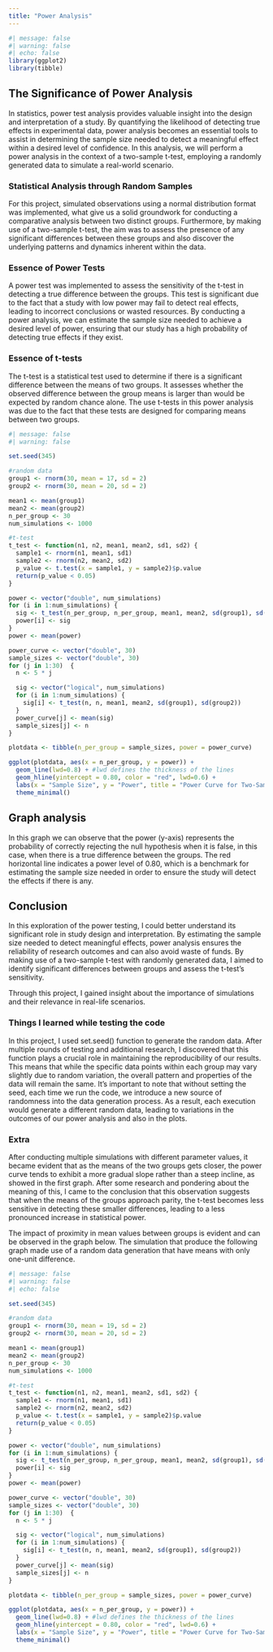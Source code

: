 ```yaml
---
title: "Power Analysis"
---
```


```r
#| message: false
#| warning: false
#| echo: false
library(ggplot2)
library(tibble)
```

## The Significance of Power Analysis

In statistics, power test analysis provides valuable insight into the design and interpretation of a study. By quantifying the likelihood of detecting true effects in experimental data, power analysis becomes an essential tools to assist in determining the sample size needed to detect a meaningful effect within a desired level of confidence. In this analysis, we will perform a power analysis in the context of a two-sample t-test, employing a randomly generated data to simulate a real-world scenario.

### Statistical Analysis through Random Samples

For this project, simulated observations using a normal distribution format was implemented, what give us a solid groundwork for conducting a comparative analysis between two distinct groups. Furthermore, by making use of a two-sample t-test, the aim was to assess the presence of any significant differences between these groups and also discover the underlying patterns and dynamics inherent within the data.

### Essence of Power Tests

A power test was implemented to assess the sensitivity of the t-test in detecting a true difference between the groups. This test is significant due to the fact that a study with low power may fail to detect real effects, leading to incorrect conclusions or wasted resources. By conducting a power analysis, we can estimate the sample size needed to achieve a desired level of power, ensuring that our study has a high probability of detecting true effects if they exist.

### Essence of t-tests

The t-test is a statistical test used to determine if there is a significant difference between the means of two groups. It assesses whether the observed difference between the group means is larger than would be expected by random chance alone. The use t-tests in this power analysis was due to the fact that these tests are designed for comparing means between two groups.

```r
#| message: false
#| warning: false

set.seed(345)

#random data
group1 <- rnorm(30, mean = 17, sd = 2)  
group2 <- rnorm(30, mean = 20, sd = 2)  

mean1 <- mean(group1)
mean2 <- mean(group2)
n_per_group <- 30
num_simulations <- 1000

#t-test
t_test <- function(n1, n2, mean1, mean2, sd1, sd2) {
  sample1 <- rnorm(n1, mean1, sd1)
  sample2 <- rnorm(n2, mean2, sd2)
  p_value <- t.test(x = sample1, y = sample2)$p.value
  return(p_value < 0.05)
}

power <- vector("double", num_simulations)
for (i in 1:num_simulations) {
  sig <- t_test(n_per_group, n_per_group, mean1, mean2, sd(group1), sd(group2))
  power[i] <- sig
}
power <- mean(power)

power_curve <- vector("double", 30)
sample_sizes <- vector("double", 30)
for (j in 1:30)  {
  n <- 5 * j

  sig <- vector("logical", num_simulations)
  for (i in 1:num_simulations) {
    sig[i] <- t_test(n, n, mean1, mean2, sd(group1), sd(group2))
  }
  power_curve[j] <- mean(sig)
  sample_sizes[j] <- n
}

plotdata <- tibble(n_per_group = sample_sizes, power = power_curve)

ggplot(plotdata, aes(x = n_per_group, y = power)) +
  geom_line(lwd=0.8) + #lwd defines the thickness of the lines
  geom_hline(yintercept = 0.80, color = "red", lwd=0.6) +
  labs(x = "Sample Size", y = "Power", title = "Power Curve for Two-Sample t-Test", subtitle = "Data randomly generated") +
  theme_minimal()

```

## Graph analysis

In this graph we can observe that the power (y-axis) represents the probability of correctly rejecting the null hypothesis when it is false, in this case, when there is a true difference between the groups. The red horizontal line indicates a power level of 0.80, which is a benchmark for estimating the sample size needed in order to ensure the study will detect the effects if there is any.

## Conclusion

In this exploration of the power testing, I could better understand its significant role in study design and interpretation. By estimating the sample size needed to detect meaningful effects, power analysis ensures the reliability of research outcomes and can also avoid waste of funds. By making use of a two-sample t-test with randomly generated data, I aimed to identify significant differences between groups and assess the t-test's sensitivity.

Through this project, I gained insight about the importance of simulations and their relevance in real-life scenarios.

### Things I learned while testing the code

In this project, I used set.seed() function to generate the random data. After multiple rounds of testing and additional research, I discovered that this function plays a crucial role in maintaining the reproducibility of our results. This means that while the specific data points within each group may vary slightly due to random variation, the overall pattern and properties of the data will remain the same. It's important to note that without setting the seed, each time we run the code, we introduce a new source of randomness into the data generation process. As a result, each execution would generate a different random data, leading to variations in the outcomes of our power analysis and also in the plots.

### Extra

After conducting multiple simulations with different parameter values, it became evident that as the means of the two groups gets closer, the power curve tends to exhibit a more gradual slope rather than a steep incline, as showed in the first graph. After some research and pondering about the meaning of this, I came to the conclusion that this observation suggests that when the means of the groups approach parity, the t-test becomes less sensitive in detecting these smaller differences, leading to a less pronounced increase in statistical power.

The impact of proximity in mean values between groups is evident and can be observed in the graph below. The simulation that produce the following graph made use of a random data generation that have means with only one-unit difference.

```r
#| message: false
#| warning: false
#| echo: false

set.seed(345)

#random data
group1 <- rnorm(30, mean = 19, sd = 2)  
group2 <- rnorm(30, mean = 20, sd = 2)  

mean1 <- mean(group1)
mean2 <- mean(group2)
n_per_group <- 30
num_simulations <- 1000

#t-test
t_test <- function(n1, n2, mean1, mean2, sd1, sd2) {
  sample1 <- rnorm(n1, mean1, sd1)
  sample2 <- rnorm(n2, mean2, sd2)
  p_value <- t.test(x = sample1, y = sample2)$p.value
  return(p_value < 0.05)
}

power <- vector("double", num_simulations)
for (i in 1:num_simulations) {
  sig <- t_test(n_per_group, n_per_group, mean1, mean2, sd(group1), sd(group2))
  power[i] <- sig
}
power <- mean(power)

power_curve <- vector("double", 30)
sample_sizes <- vector("double", 30)
for (j in 1:30)  {
  n <- 5 * j

  sig <- vector("logical", num_simulations)
  for (i in 1:num_simulations) {
    sig[i] <- t_test(n, n, mean1, mean2, sd(group1), sd(group2))
  }
  power_curve[j] <- mean(sig)
  sample_sizes[j] <- n
}

plotdata <- tibble(n_per_group = sample_sizes, power = power_curve)

ggplot(plotdata, aes(x = n_per_group, y = power)) +
  geom_line(lwd=0.8) + #lwd defines the thickness of the lines
  geom_hline(yintercept = 0.80, color = "red", lwd=0.6) +
  labs(x = "Sample Size", y = "Power", title = "Power Curve for Two-Sample t-Test", subtitle = "Data randomly generated") +
  theme_minimal()

```




